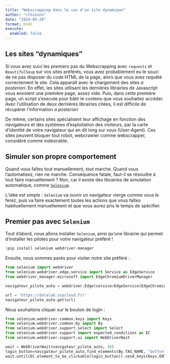 ```yaml
---
title: "Webscrapping dans le cas d'un site dynamique"
author: "cthiounn"
date: "2024-05-20"
format: html
execute:
  enabled: false
---
```


## Les sites "dynamiques"

Si vous avez suivi les premiers pas du Webscrapping avec `requests` et `BeautifulSoup` sur vos sites préférés, vous avez probablement eu le souci de ne pas disposer du code HTML de la page, alors que vous avez requêté correctement le site.
Cela apparaît avec le chargement des sites *a posteriori*. En effet, les sites utilisant les dernières librairies de Javascript vous envoient une première page, assez vide. Puis, dans cette première page, un script s'execute pour bâtir le contenu que vous souhaitez accéder.
Avec l'utilisation de deux dernières librairies citées, il est difficile de récupérer l'information *a posteriori*

De même, certains sites spécialisent leur affichage en fonction des navigateurs et des systèmes d'exploitation des visiteurs, par la carte d'identité de votre navigateur qui en dit long sur vous (User-Agent).
Ces sites peuvent bloquer tout robot, webcrawler comme webscrapper, considéré comme indésirable.

## Simuler son propre comportement

Quand vous faîtes tout manuellement, tout marche. Quand vous l'automatisez, rien ne marche.
Conséquence fatale, faut-il se résoudre à tout faire manuellement ?
Non, car il existe des librairies de simulation automatique, comme [`Selenium`](https://www.selenium.dev/).

L'idée est simple : `Selenium` va ouvrir un navigateur vierge comme vous le ferez, puis va faire exactement toutes les actions que vous faîtes habituellement manuellement et que vous aurez pris le temps de spécifier.

## Premier pas avec `Selenium`

Tout d'abord, nous allons installer `Selenium`, ainsi qu'une librairie qui permet d'installer les pilotes pour votre navigateur préféré !

```python
!pip install selenium webdriver-manager
```

Ensuite, nous sommes parés pour visiter notre site préféré :


```python
from selenium import webdriver
from selenium.webdriver.edge.service import Service as EdgeService
from webdriver_manager.microsoft import EdgeChromiumDriverManager

navigateur_pilote_auto = webdriver.Edge(service=EdgeService(EdgeChromiumDriverManager().install()))

url = 'https://datalab.sspcloud.fr/'
navigateur_pilote_auto.get(url)
```

Nous souhaitons cliquer sur le bouton de login :

```python
from selenium.webdriver.common.keys import Keys
from selenium.webdriver.common.by import By
from selenium.webdriver.support.select import Select
from selenium.webdriver.support import expected_conditions as EC
from selenium.webdriver.support.ui import WebDriverWait

wait = WebDriverWait(navigateur_pilote_auto, 30)
login_button=navigateur_pilote_auto.find_elements(By.TAG_NAME, "button")[0]
wait.until(EC.element_to_be_clickable(login_button)).send_keys(Keys.ENTER)
```
